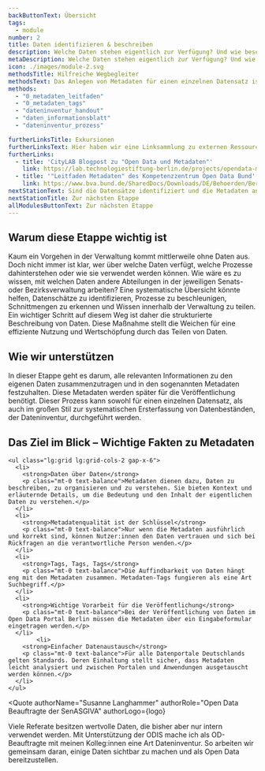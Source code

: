 ```yaml
---
backButtonText: Übersicht
tags:
  - module
number: 2
title: Daten identifizieren & beschreiben
description: Welche Daten stehen eigentlich zur Verfügung? Und wie beschreiben wir Daten, damit sie bestmöglich, gefunden, verstanden und genutzt werden können?
metaDescription: Welche Daten stehen eigentlich zur Verfügung? Und wie beschreiben wir Daten, damit sie bestmöglich, gefunden, verstanden und genutzt werden können?
icon: ./images/module-2.svg
methodsTitle: Hilfreiche Wegbegleiter
methodsText: Das Anlegen von Metadaten für einen einzelnen Datensatz ist schnell gemacht - das Template gibt den Prozess vor. Die Durchführung einer Dateninventur kann dagegen eine komplexere Aufgabe sein. Die hier vorgestellten Materialen geben Hilfestellung und unterstützen bei einer strukturierten Vorgehensweise.
methods:
  - "0_metadaten_leitfaden"
  - "0_metadaten_tags"
  - "dateninventur_handout"
  - "daten_informationsblatt"
  - "dateninventur_prozess"

furtherLinksTitle: Exkursionen
furtherLinksText: Hier haben wir eine Linksammlung zu externen Ressourcen zusammengetragen, die einen noch tieferen Einstieg in die Thematik ermöglichen.
furtherLinks:
  - title: 'CityLAB Blogpost zu "Open Data und Metadaten"'
    link: https://lab.technologiestiftung-berlin.de/projects/opendata-metadata-dcat-ap/de/
  - title: '"Leitfaden Metadaten" des Kompetenzzentrum Open Data Bund'
    link: https://www.bva.bund.de/SharedDocs/Downloads/DE/Behoerden/Beratung/Methoden/open_data_leitfaden_metadaten.pdf?__blob=publicationFile&v=6
nextStationText: Sind die Datensätze identifiziert und die Metadaten angelegt, verlassen wir in der nächsten Etappe die Vogelpersektive. Wir tauchen in die eigentlichen Daten ein und bereiten sie für die Veröffentlichung vor.
nextStationTitle: Zur nächsten Etappe
allModulesButtonText: Zur nächsten Etappe
---
```


## Warum diese Etappe wichtig ist

Kaum ein Vorgehen in der Verwaltung kommt mittlerweile ohne Daten aus. Doch nicht immer ist klar, wer über welche Daten verfügt, welche Prozesse dahinterstehen oder wie sie verwendet werden können. Wie wäre es zu wissen, mit welchen Daten andere Abteilungen in der jeweiligen Senats- oder Bezirksverwaltung arbeiten? Eine systematische Übersicht könnte helfen, Datenschätze zu identifizieren, Prozesse zu beschleunigen, Schnittmengen zu erkennen und Wissen innerhalb der Verwaltung zu teilen. Ein wichtiger Schritt auf diesem Weg ist daher die strukturierte Beschreibung von Daten. Diese Maßnahme stellt die Weichen für eine effiziente Nutzung und Wertschöpfung durch das Teilen von Daten.

## Wie wir unterstützen

In dieser Etappe geht es darum, alle relevanten Informationen zu den eigenen Daten zusammenzutragen und in den sogenannten Metadaten festzuhalten. Diese Metadaten werden später für die Veröffentlichung benötigt. Dieser Prozess kann sowohl für einen einzelnen Datensatz, als auch im großen Stil zur systematischen Ersterfassung von Datenbeständen, der Dateninventur, durchgeführt werden.

<TextContentSection class="bg-bg-alt px-4 sm:px-6" largeContainer>
    <h2>Das Ziel im Blick – Wichtige Fakten zu Metadaten</h2>

    <ul class="lg:grid lg:grid-cols-2 gap-x-6">
      <li>
        <strong>Daten über Daten</strong>
        <p class="mt-0 text-balance">Metadaten dienen dazu, Daten zu beschreiben, zu organisieren und zu verstehen. Sie bieten Kontext und erläuternde Details, um die Bedeutung und den Inhalt der eigentlichen Daten zu verstehen.</p>
      </li>
      <li>
        <strong>Metadatenqualität ist der Schlüssel</strong>
        <p class="mt-0 text-balance">Nur wenn die Metadaten ausführlich und korrekt sind, können Nutzer:innen den Daten vertrauen und sich bei Rückfragen an die verantwortliche Person wenden.</p>
      </li>
      <li>
        <strong>Tags, Tags, Tags</strong>
        <p class="mt-0 text-balance">Die Auffindbarkeit von Daten hängt eng mit den Metadaten zusammen. Metadaten-Tags fungieren als eine Art Suchbegriff.</p>
      </li>
      <li>
        <strong>Wichtige Vorarbeit für die Veröffentlichung</strong>
        <p class="mt-0 text-balance">Bei der Veröffentlichung von Daten im Open Data Portal Berlin müssen die Metadaten über ein Eingabeformular eingetragen werden.</p>
      </li>
            <li>
        <strong>Einfacher Datenaustausch</strong>
        <p class="mt-0 text-balance">Für alle Datenportale Deutschlands gelten Standards. Deren Einhaltung stellt sicher, dass Metadaten leicht analysiert und zwischen Portalen und Anwendungen ausgetauscht werden können.</p>
      </li>
    </ul>

</TextContentSection>


<Quote
  authorName="Susanne Langhammer"
  authorRole="Open Data Beauftragte der SenASGIVA"
  authorLogo={logo}
>
  Viele Referate besitzen wertvolle Daten, die bisher aber nur intern verwendet
  werden. Mit Unterstützung der ODIS mache ich als OD-Beauftragte mit meinen
  Kolleg:innen eine Art Dateninventur. So arbeiten wir gemeinsam daran, einige
  Daten sichtbar zu machen und als Open Data bereitzustellen.
</Quote>
